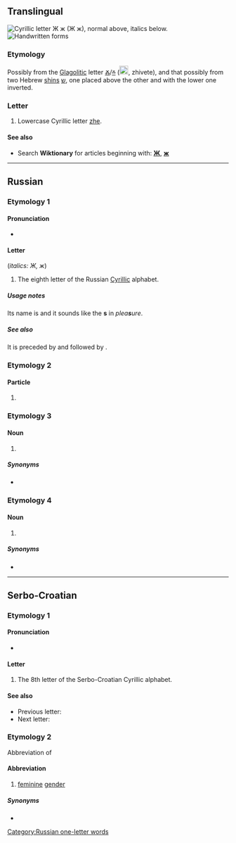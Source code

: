 {{also|Ж|ӝ|-ж|ж.|җ}}
{{character info/new}}
==Translingual==
{{wikipedia|Zhe (Cyrillic)}}
[[Image:Cyrillic ZH.png|thumb|right|Cyrillic letter '''Ж ж''' (''Ж ж''), normal above, italics below.]]
[[File:08-Russian alphabet-Ж ж.svg|thumb|Handwritten forms]]

===Etymology===
Possibly from the [[Glagolitic]] letter [[Ⰶ]]/[[ⰶ]] ([[Image:GlagolitsaZhivete.gif|20px]], zhivete), and that possibly from two Hebrew [[shin#Etymology 2|shin]]s [[ש]], one placed above the other and with the lower one inverted.

===Letter===
{{head|mul|letter|lower case||upper case|Ж}}

# Lowercase Cyrillic letter [[zhe]].

====See also====
* Search '''Wiktionary''' for articles beginning with: '''[[Special:Prefixindex/Ж|Ж]]''', '''[[Special:Prefixindex/ж|ж]]'''

----

==Russian==

===Etymology 1===

====Pronunciation====
* {{ru-IPA-manual|[ʐ]}}

====Letter====
{{head|ru|letter|lower case||upper case|Ж}} (''italics: Ж, ж'')

# The eighth letter of the Russian [[Cyrillic]] alphabet.

=====Usage notes=====
Its name is {{m|ru|же}} and it sounds like the '''s''' in ''plea'''s'''ure''.

=====See also=====
It is preceded by {{m|ru|ё|Ё}} and followed by {{m|ru|з|З}}.

===Etymology 2===

====Particle====
{{head|ru|particle}}

# {{apocopic form of|же|lang=ru}}

===Etymology 3===

====Noun====
{{ru-noun||m-in|-}}

# {{lb|ru|grammar}} {{abbreviation of|же́нский род||feminine gender|lang=ru}}

=====Synonyms=====
* {{l|ru|ж.}}

===Etymology 4===

====Noun====
{{ru-noun||f-in|-}}

# {{abbreviation of|[[женский|же́нская]] [[убо́рная]]||[[ladies' room]], women's [[toilet]]|lang=ru}}

=====Synonyms=====
* {{l|ru|Ж}}

[[Category:Russian one-letter words]]

----

==Serbo-Croatian==

===Etymology 1===
{{rfe|lang=sh}}

====Pronunciation====
* {{qualifier|phoneme}} {{IPA|/ʐ/|lang=sh}}

====Letter====
{{head|sh|letter|lower case||upper case|Ж}}

# The 8th letter of the Serbo-Croatian Cyrillic alphabet.

====See also====
* Previous letter: {{l|sh|е|sc=Cyrl}}
* Next letter: {{l|sh|з|sc=Cyrl}}

===Etymology 2===
Abbreviation of {{m|sh||[[женски#Serbo-Croatian|женски]] [[род#Serbo-Croatian|род]]|sc=Cyrl}}

====Abbreviation====
{{rfc-header|Abbreviation}}
{{head|sh|abbreviation|g=m|Roman spelling|ž}}

# {{lb|sh|grammar}} [[feminine]] [[gender]]

=====Synonyms=====
* {{l|sh|ж.|sc=Cyrl}}